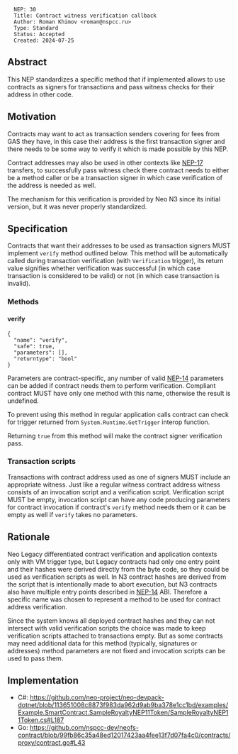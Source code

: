 <pre>
  NEP: 30
  Title: Contract witness verification callback
  Author: Roman Khimov <roman@nspcc.ru>
  Type: Standard
  Status: Accepted
  Created: 2024-07-25
</pre>

==Abstract==

This NEP standardizes a specific method that if implemented allows to use contracts as signers for transactions and pass witness checks for their address in other code.

==Motivation==

Contracts may want to act as transaction senders covering for fees from GAS they have, in this case their address is the first transaction signer and there needs to be some way to verify it which is made possible by this NEP.

Contract addresses may also be used in other contexts like [[nep-17.mediawiki|NEP-17]] transfers, to successfully pass witness check there contract needs to either be a method caller or be a transaction signer in which case verification of the address is needed as well.

The mechanism for this verification is provided by Neo N3 since its initial version, but it was never properly standardized.

==Specification==

Contracts that want their addresses to be used as transaction signers MUST implement <code>verify</code> method outlined below. This method will be automatically called during transaction verification (with <code>Verification</code> trigger), its return value signifies whether verification was successful (in which case transaction is considered to be valid) or not (in which case transaction is invalid).

===Methods===

====verify====

<pre>
{
  "name": "verify",
  "safe": true,
  "parameters": [],
  "returntype": "bool"
}
</pre>

Parameters are contract-specific, any number of valid [[nep-14.mediawiki|NEP-14]] parameters can be added if contract needs them to perform verification. Compliant contract MUST have only one method with this name, otherwise the result is undefined.

To prevent using this method in regular application calls contract can check for trigger returned from <code>System.Runtime.GetTrigger</code> interop function.

Returning <code>true</code> from this method will make the contract signer verification pass.

===Transaction scripts===

Transactions with contract address used as one of signers MUST include an appropriate witness. Just like a regular witness contract address witness consists of an invocation script and a verification script. Verification script MUST be empty, invocation script can have any code producing parameters for contract invocation if contract's <code>verify</code> method needs them or it can be empty as well if <code>verify</code> takes no parameters.

==Rationale==

Neo Legacy differentiated contract verification and application contexts only with VM trigger type, but Legacy contracts had only one entry point and their hashes were derived directly from the byte code, so they could be used as verification scripts as well. In N3 contract hashes are derived from the script that is intentionally made to abort execution, but N3 contracts also have multiple entry points described in [[nep-14.mediawiki|NEP-14]] ABI. Therefore a specific name was chosen to represent a method to be used for contract address verification.

Since the system knows all deployed contract hashes and they can not intersect with valid verification scripts the choice was made to keep verification scripts attached to transactions empty. But as some contracts may need additional data for this method (typically, signatures or addresses) method parameters are not fixed and invocation scripts can be used to pass them.

==Implementation==

* C#: https://github.com/neo-project/neo-devpack-dotnet/blob/113651008c8873f983da962d9ab9ba378e1cc1bd/examples/Example.SmartContract.SampleRoyaltyNEP11Token/SampleRoyaltyNEP11Token.cs#L187
* Go: https://github.com/nspcc-dev/neofs-contract/blob/99fb86c35a48ed12017423aa4fee13f7d07fa4c0/contracts/proxy/contract.go#L43
